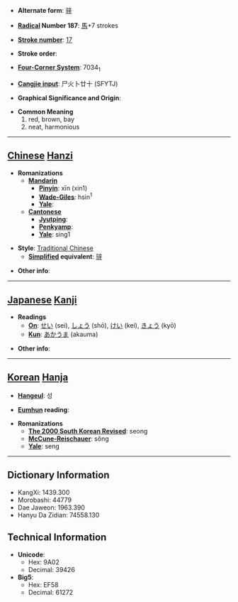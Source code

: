 * '''Alternate form''': [[骍]]

* '''[[Wiktionary:Chinese radical index| Radical]] Number 187''': [[Wiktionary:Chinese radical index 馬|馬]]+7 strokes

* '''[[Wiktionary:Chinese total strokes index|Stroke number]]''': [[Wiktionary:Chinese total strokes index 17|17]]

* '''Stroke order''': 

* '''[[Wiktionary:Chinese four corner index|Four-Corner System]]''': 7034<sub>1</sub>

* '''[[Wiktionary:Chinese Cangjie index|Cangjie input]]''': 尸火卜廿十 (SFYTJ)

* '''Graphical Significance and Origin''': 

* '''Common Meaning'''
*#red, brown, bay
*# neat, harmonious


----

== [[Chinese]] [[Hanzi]] ==

* '''Romanizations'''
** '''[[Mandarin]]'''
*** '''[[Pinyin]]''': xīn (xin1)
*** '''[[Wade-Giles]]''': hsin<sup>1</sup>
*** '''[[Yale]]''': 
** '''[[Cantonese]]'''
*** '''[[Jyutping]]''':
*** '''[[Penkyamp]]''': 
*** '''[[Yale]]''': sing1

* '''Style''': [[Traditional Chinese]] 
** '''[[Simplified Chinese|Simplified]] equivalent''': [[骍]]

* '''Other info''': 

----

== [[Japanese]] [[Kanji]] ==

* '''Readings'''
** '''[[On]]''': [[せい]] (sei), [[しょう]] (shō), [[けい]] (kei), [[きょう]] (kyō)
** '''[[Kun]]''': [[あかうま]] (akauma)

* '''Other info''':  

----

== [[Korean]] [[Hanja]] ==

* '''[[Hangeul]]''': 성

* '''[[Eumhun]] reading''': 

* '''Romanizations'''
** '''[[The 2000 South Korean Revised Romanization|The 2000 South Korean Revised]]''': seong
** '''[[McCune-Reischauer]]''': sŏng
** '''[[Yale]]''': seng

----

== Dictionary Information ==

* KangXi: 1439.300
* Morobashi: 44779
* Dae Jaweon: 1963.390
* Hanyu Da Zidian: 74558.130

== Technical Information ==

* '''Unicode''':
** Hex: 9A02
** Decimal: 39426
* '''Big5''':
** Hex: EF58
** Decimal: 61272